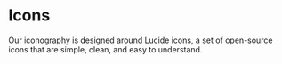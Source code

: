 
<Meta title="Documentation/Icons" />

# Icons

Our iconography is designed around Lucide icons, a set of open-source icons that are simple, clean, and easy to understand.

<Canvas of={IconStories.Icon} />
